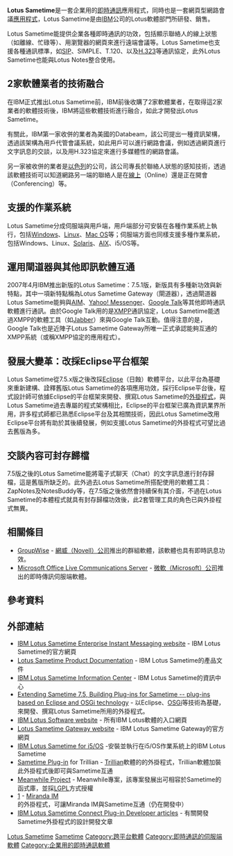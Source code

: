 {{Primarysources}}
{{NoteTA|G1=IT}}
{{Infobox_Software |
  name = IBM Lotus Sametime |
  screenshot = |
  caption = |
  developer = [[IBM|IBM]] |
  latest_release_version = 8.5 |
  latest_release_date = [[2009年12月|2009年12月]] |
  operating_system = [[跨平台|跨平台]]|
  genre = [[即時通訊|即時通訊]]、網頁型網路會議、一體性通訊|
  license = [[专有软件|專屬]] |
  website = [http://www.ibm.com/lotus/sametime www.ibm.com] |
}}

'''Lotus Sametime'''是一套企業用的[[即時通訊|即時通訊]]應用程式，同時也是一套網頁型網路會議[[应用软件|應用程式]]，Lotus Sametime是由[[IBM|IBM]]公司的Lotus軟體部門所研發、銷售。

Lotus Sametime能提供企業各種即時通訊的功效，包括顯示聯絡人的線上狀態（如離線、忙碌等）、用瀏覽器的網頁來進行遠端會議等。Lotus Sametime也支援各種通訊標準，如[[会话发起协议|SIP]]、SIMPLE、T.120、以及[[H.323|H.323]]等通訊協定，此外Lotus Sametime也能與Lotus Notes整合使用。

== 2家軟體業者的技術融合 ==
在IBM正式推出Lotus Sametime前，IBM前後收購了2家軟體業者，在取得這2家業者的軟體技術後，IBM將這些軟體技術進行融合，如此才開發出Lotus Sametime。

有關此，IBM第一家收併的業者為美國的Databeam，該公司提出一種資訊架構，透過該架構為用戶代管會議系統，如此用戶可以進行網路會議，例如透過網頁進行文字訊息的交談，以及用H.323協定來進行多媒體性的網路會議。

另一家被收併的業者是[[以色列|以色列]]的公司，該公司專長於聯絡人狀態的感知技術，透過該軟體技術可以知道網路另一端的聯絡人是在[[在线|線上]]（Online）還是正在開會（Conferencing）等。

== 支援的作業系統 ==
Lotus Sametime分成伺服端與用戶端，用戶端部分可安裝在各種作業系統上執行，包括[[Microsoft_Windows|Windows]]、[[Linux|Linux]]、[[Mac_OS|Mac OS]]等；伺服端方面也同樣支援多種作業系統，包括Windows、Linux、[[Solaris|Solaris]]、[[AIX|AIX]]、i5/OS等。

== 運用閘道器與其他即訊軟體互通 ==
2007年4月IBM推出新版的Lotus Sametime：7.5.1版，新版具有多種新功效與新特點，其中一項新特點稱為Lotus Sametime Gateway（閘道器），透過閘道器Lotus Sametime能夠與[[AOL即時通訊|AIM]]、[[雅虎通|Yahoo! Messenger]]、[[Google_Talk|Google Talk]]等其他即時通訊軟體進行通訊。由於Google Talk用的是[[XMPP|XMPP]]通訊協定，Lotus Sametime能透過XMPP的軟體工具（如[[Jabber|Jabber]]）來與Google Talk互動。值得注意的是，Google Talk也是近陣子Lotus Sametime Gateway所唯一正式承認能夠互通的XMPP系統（或稱XMPP協定的應用程式）。

== 發展大變革：改採Eclipse平台框架 ==
Lotus Sametime從7.5.x版之後改採[[Eclipse|Eclipse]]（日蝕）軟體平台，以此平台為基礎來重新建構、詮釋舊版Lotus Sametime的各項應用功效，採行Eclipse平台後，程式設計師可依據Eclipse的平台框架來開發、撰寫Lotus Sametime的[[插件|外掛程式]]，與Lotus Sametime過去專屬的程式架構相比，Eclipse的平台框架已廣為資訊業界所用，許多程式師都已熟悉Eclipse平台及其相關技術，因此Lotus Sametime改用Eclipse平台將有助於其後續發展，例如支援Lotus Sametime的外掛程式可望比過去舊版為多。

== 交談內容可封存歸檔 ==
7.5版之後的Lotus Sametime能將電子式聊天（Chat）的文字訊息進行封存歸檔，這是舊版所缺乏的。此外過去Lotus Sametime所搭配使用的軟體工具：ZapNotes及NotesBuddy等，在7.5版之後依然會持續保有其介面，不過在Lotus Sametime的本體程式就具有封存歸檔功效後，此2套管理工具的角色已與外掛程式無異。

== 相關條目 ==
* [[GroupWise|GroupWise]] - [[Novell|網威（Novell）公司]]推出的群組軟體，該軟體也具有即時訊息功效。
* [[Microsoft_Office_Live_Communications_Server|Microsoft Office Live Communications Server]] - [[微软|微軟（Microsoft）公司]]推出的即時傳訊伺服端軟體。

== 參考資料 ==

== 外部連結 ==
* [http://www.ibm.com/lotus/sametime IBM Lotus Sametime Enterprise Instant Messaging website] {{Wayback|url=http://www.ibm.com/lotus/sametime |date=20191018052920 }} - IBM Lotus Sametime的官方網頁 {{en}} 
* [http://www.ibm.com/developerworks/lotus/documentation/sametime/ Lotus Sametime Product Documentation] {{Wayback|url=http://www.ibm.com/developerworks/lotus/documentation/sametime/ |date=20160303183910 }} - IBM Lotus Sametime的產品文件 {{en}}
* [http://publib.boulder.ibm.com/infocenter/sametime/v7r5m1/index.jsp IBM Lotus Sametime Information Center] - IBM Lotus Sametime的資訊中心 {{en}}
* [http://www.redbooks.ibm.com/redbooks/pdfs/sg247346.pdf Extending Sametime 7.5, Building Plug-ins for Sametime -- plug-ins based on Eclipse and OSGi technology] {{Wayback|url=http://www.redbooks.ibm.com/redbooks/pdfs/sg247346.pdf |date=20160303191740 }} - 以Eclipse、[[OSGi|OSGi]]等技術為基礎，來開發、撰寫Lotus Sametime所用的外掛程式。{{en}}
* [http://www.ibm.com/software/lotus/ IBM Lotus Software website] {{Wayback|url=http://www.ibm.com/software/lotus/ |date=20191018052922 }} - 所有IBM Lotus軟體的入口網頁{{en}}
* [http://www.ibm.com/software/sw-lotus/products/product3.nsf/wdocs/st75connect Lotus Sametime Gateway website] {{Wayback|url=http://www.ibm.com/software/sw-lotus/products/product3.nsf/wdocs/st75connect |date=20191018052920 }} - IBM Lotus Sametime Gateway的官方網頁 {{en}}
* [http://www.ibm.com/servers/eserver/iseries/sametime/ IBM Lotus Sametime for i5/OS] {{Wayback|url=http://www.ibm.com/servers/eserver/iseries/sametime/ |date=20191018052922 }} -安裝並執行在i5/OS作業系統上的IBM Lotus Sametime {{en}}
* [http://sourceforge.net/projects/stplugin Sametime Plug-in] {{Wayback|url=http://sourceforge.net/projects/stplugin |date=20161011215608 }} for Trillian - [[Trillian|Trillian]]軟體的的外掛程式，Trillian軟體加裝此外掛程式後即可與Sametime互通 {{en}}
* [http://meanwhile.sourceforge.net/ Meanwhile Project] {{Wayback|url=http://meanwhile.sourceforge.net/ |date=20200927070530 }} - Meanwhile專案，該專案發展出可相容於Sametime的函式庫，並採[[LGPL|LGPL]]方式授權 {{en}}
* [https://web.archive.org/web/20070927195615/http://forums.miranda-im.org/showthread.php?s=9bd1e19eb21ba4ccc86425dd3c14cbe9&t=4477] - [[Miranda_IM|Miranda IM]]的外掛程式，可讓Miranda IM與Sametime互通（仍在開發中）{{en}}
* [https://web.archive.org/web/20070929122112/http://imwire.eventure.biz/imwire/category/3.aspx IBM Lotus Sametime Connect Plug-in Developer articles] - 有關開發Sametime外掛程式的設計開發文章 {{en}}

{{即時通訊客戶端}}

[[Category:IBM軟體|Lotus Sametime]]
[[Category:Lotus軟體|Sametime]]
[[Category:跨平台軟體|Category:跨平台軟體]]
[[Category:即時通訊的伺服端軟體|Category:即時通訊的伺服端軟體]]
[[Category:企業用的即時通訊軟體|Category:企業用的即時通訊軟體]]